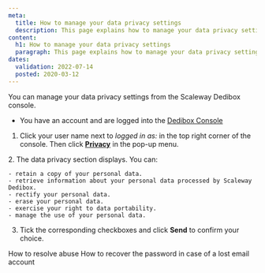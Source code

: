 ```yaml
---
meta:
  title: How to manage your data privacy settings 
  description: This page explains how to manage your data privacy settings.
content:
  h1: How to manage your data privacy settings 
  paragraph: This page explains how to manage your data privacy settings.
dates:
  validation: 2022-07-14
  posted: 2020-03-12
---
```


You can manage your data privacy settings from the Scaleway Dedibox console.

<Message type="requirement">

  - You have an account and are logged into the [Dedibox Console](https://console.online.net) 

</Message>


1. Click your user name next to _logged in as:_ in the top right corner of the console. Then click **[Privacy](https://console.infra.online.net/en/account/privacy)** in the pop-up menu.

  <Lightbox src="scaleway-dedibox-console-privacy-menu.webp" width="600" alt="" />
2. The data privacy section displays. You can:

    - retain a copy of your personal data.
    - retrieve information about your personal data processed by Scaleway Dedibox.
    - rectify your personal data.
    - erase your personal data.
    - exercise your right to data portability.
    - manage the use of your personal data.
3. Tick the corresponding checkboxes and click **Send** to confirm your choice.

<Navigation title="See Also">
  <PreviousButton to="/dedibox-console/my-account/how-to/resolve-abuse/">How to resolve abuse</PreviousButton>
  <NextButton to="/dedibox-console/my-account/how-to/recover-password-lost-email/">How to recover the password in case of a lost email account</NextButton>
</Navigation>
